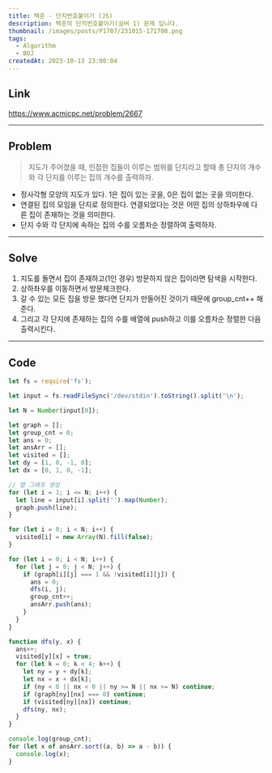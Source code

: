 ```yaml
---
title: 백준 - 단지번호붙이기 (JS)
description: 백준의 단지번호붙이기(실버 1) 문제 입니다.
thumbnail: /images/posts/P1707/231015-171700.png
tags:
  - Algorithm
  - BOJ
createdAt: 2023-10-13 23:00:04
---
```


## Link

https://www.acmicpc.net/problem/2667

<hr />

## Problem

> 지도가 주어졌을 때, 인접한 집들이 이루는 범위를 단지라고 할때 총 단지의 개수와 각 단지를 이루는 집의 개수를 출력하자.

- 정사각형 모양의 지도가 있다. 1은 집이 있는 곳을, 0은 집이 없는 곳을 의미한다.
- 연결된 집의 모임을 단지로 정의한다. 연결되었다는 것은 어떤 집의 상하좌우에 다른 집이 존재하는 것을 의미한다.
- 단지 수와 각 단지에 속하는 집의 수를 오름차순 정렬하여 출력하자.

<hr />

## Solve

1. 지도를 돌면서 집이 존재하고(1인 경우) 방문하지 않은 집이라면 탐색을 시작한다.
2. 상하좌우를 이동하면서 방문체크한다.
3. 갈 수 있는 모든 집을 방문 했다면 단지가 만들어진 것이기 때문에 group_cnt++ 해준다.
4. 그리고 각 단지에 존재하는 집의 수를 배열에 push하고 이를 오름차순 정렬한 다음 출력시킨다.

<hr />

## Code

```javascript
let fs = require('fs');

let input = fs.readFileSync('/dev/stdin').toString().split('\n');

let N = Number(input[0]);

let graph = [];
let group_cnt = 0;
let ans = 0;
let ansArr = [];
let visited = [];
let dy = [1, 0, -1, 0];
let dx = [0, 1, 0, -1];

// 맵 그래프 생성
for (let i = 1; i <= N; i++) {
  let line = input[i].split('').map(Number);
  graph.push(line);
}

for (let i = 0; i < N; i++) {
  visited[i] = new Array(N).fill(false);
}

for (let i = 0; i < N; i++) {
  for (let j = 0; j < N; j++) {
    if (graph[i][j] === 1 && !visited[i][j]) {
      ans = 0;
      dfs(i, j);
      group_cnt++;
      ansArr.push(ans);
    }
  }
}

function dfs(y, x) {
  ans++;
  visited[y][x] = true;
  for (let k = 0; k < 4; k++) {
    let ny = y + dy[k];
    let nx = x + dx[k];
    if (ny < 0 || nx < 0 || ny >= N || nx >= N) continue;
    if (graph[ny][nx] === 0) continue;
    if (visited[ny][nx]) continue;
    dfs(ny, nx);
  }
}

console.log(group_cnt);
for (let x of ansArr.sort((a, b) => a - b)) {
  console.log(x);
}
```
